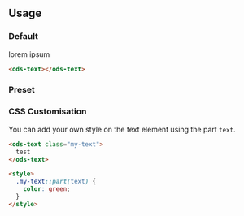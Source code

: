 
## Usage

### Default

<Canvas sourceState="none">
  <ods-text>lorem ipsum</ods-text>
</Canvas>

```html
<ods-text></ods-text>
```

### Preset
<PresetProperty />

### CSS Customisation

You can add your own style on the text element using the part `text`.

```html
<ods-text class="my-text">
  test
</ods-text>

<style>
  .my-text::part(text) {
    color: green;
  }
</style>
```
